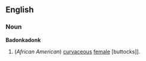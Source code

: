 ==English==
===Noun===
'''Badonkadonk'''
#(''African American'') [[curvaceous]] [[female]] [buttocks]].